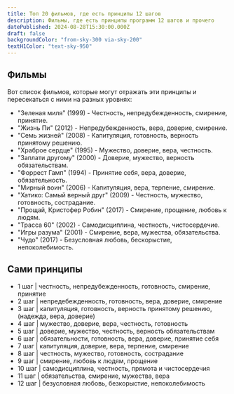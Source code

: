 ```yaml
---
title: Топ 20 фильмов, где есть принципы 12 шагов
description: Фильмы, где есть принципы программ 12 шагов и прочего
datePublished: 2024-08-28T15:30:00.000Z
draft: false
backgroundColor: "from-sky-300 via-sky-200"
textH1Color: "text-sky-950"
---
```


## Фильмы

Вот список фильмов, которые могут отражать эти принципы и пересекаться с ними на разных уровнях:

- "Зеленая миля" (1999) - Честность, непредубежденность, смирение, принятие.
- "Жизнь Пи" (2012) - Непредубежденность, вера, доверие, смирение.
- "Семь жизней" (2008) - Капитуляция, готовность, верность принятому решению.
- "Храброе сердце" (1995) - Мужество, доверие, вера, честность.
- "Заплати другому" (2000) - Доверие, мужество, верность обязательствам.
- "Форрест Гамп" (1994) - Принятие себя, вера, доверие, обязательность.
- "Мирный воин" (2006) - Капитуляция, вера, терпение, смирение.
- "Хатико: Самый верный друг" (2009) - Честность, мужество, готовность, сострадание.
- "Прощай, Кристофер Робин" (2017) - Смирение, прощение, любовь к людям.
- "Трасса 60" (2002) - Самодисциплина, честность, чистосердечие.
- "Игры разума" (2001) - Смирение, вера, мужества, обязательства.
- "Чудо" (2017) - Безусловная любовь, бескорыстие, непоколебимость.

## Сами принципы

- 1 шаг | честность, непредубежденность, готовность, смирение, принятие
- 2 шаг | непредебежденность, готовность, вера, доверие, смирение
- 3 шаг | капитуляция, готовность, верность принятому решению, (надежда, вера, доверие)
- 4 шаг | мужество, доверие, вера, честность, готовность
- 5 шаг | доверие, мужество, честность, верность обязательствам
- 6 шаг | обязательности, готовность, вера, доверие, принятие себя
- 7 шаг | капитуляция, доверие, вера, терпение, смирение
- 8 шаг | честность, мужество, готовность, сострадание
- 9 шаг | смирение, любовь к людям, прощение
- 10 шаг | самодисциплина, честность, прямота и чистосердечия
- 11 шаг | обязательства, смирение, мужества, вера
- 12 шаг | безусловная любовь, безкорыстие, непоколебимость
